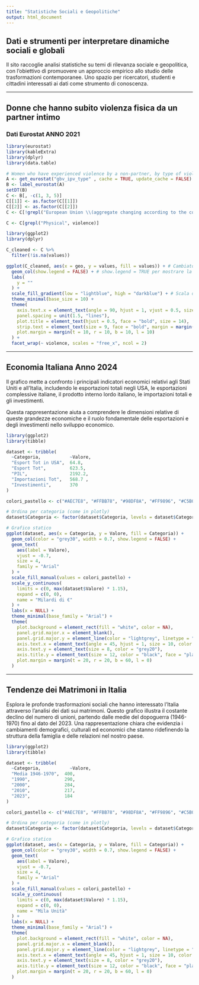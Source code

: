 ```yaml
---
title: "Statistiche Sociali e Geopolitiche"
output: html_document
---
```


## Dati e strumenti per interpretare dinamiche sociali e globali

Il sito raccoglie analisi statistiche su temi di rilevanza sociale e geopolitica, con l’obiettivo di promuovere un approccio empirico allo studio delle trasformazioni contemporanee. Uno spazio per ricercatori, studenti e cittadini interessati ai dati come strumento di conoscenza.

---

## Donne che hanno subito violenza fisica da un partner intimo

### Dati Eurostat ANNO 2021

```r
library(eurostat)
library(kableExtra)
library(dplyr)
library(data.table)

# Women who have experienced violence by a non-partner, by type of violence   
A <- get_eurostat("gbv_ipv_type" , cache = TRUE, update_cache = FALSE)
B <- label_eurostat(A)
setDT(B)
C <- B[, -c(1, 3, 5)]
C[[1]] <- as.factor(C[[1]])
C[[2]] <- as.factor(C[[2]])
C <- C[!grepl("European Union \\(aggregate changing according to the context\\)", geo)]

C <- C[grepl("Physical", violence)]

library(ggplot2)
library(dplyr)

C_cleaned <- C %>%
  filter(!is.na(values))

ggplot(C_cleaned, aes(x = geo, y = values, fill = values)) + # Cambiato 'fill = geo' a 'fill = values'
  geom_col(show.legend = FALSE) + # show.legend = TRUE per mostrare la legenda del colore
  labs(
    y = ""
  ) +
  scale_fill_gradient(low = "lightblue", high = "darkblue") + # Scala di colore dal blu chiaro al blu scuro
  theme_minimal(base_size = 10) +
  theme(
    axis.text.x = element_text(angle = 90, hjust = 1, vjust = 0.5, size = 8),
    panel.spacing = unit(1.5, "lines"),
    plot.title = element_text(hjust = 0.5, face = "bold", size = 14),
    strip.text = element_text(size = 9, face = "bold", margin = margin(b = 5)),
    plot.margin = margin(t = 10, r = 10, b = 10, l = 10)
  ) +
  facet_wrap(~ violence, scales = "free_x", ncol = 2)

```













---

## Economia Italiana Anno 2024

Il grafico mette a confronto i principali indicatori economici relativi agli Stati Uniti e all’Italia, includendo le esportazioni totali negli USA, le esportazioni complessive italiane, il prodotto interno lordo italiano, le importazioni totali e gli investimenti.

Questa rappresentazione aiuta a comprendere le dimensioni relative di queste grandezze economiche e il ruolo fondamentale delle esportazioni e degli investimenti nello sviluppo economico.

```r

library(ggplot2)
library(tibble)

dataset <- tribble(
  ~Categoria,           ~Valore,
  "Esport Tot in USA",  64.8,
  "Esport Tot",         623.5,
  "PIL",                2192.2,
  "Importazioni Tot",   568.7 ,
  "Investimenti",       370
)

colori_pastello <- c("#AEC7E8", "#FFBB78", "#98DF8A", "#FF9896", "#C5B0D5")

# Ordina per categoria (come in plotly)
dataset$Categoria <- factor(dataset$Categoria, levels = dataset$Categoria)

# Grafico statico
ggplot(dataset, aes(x = Categoria, y = Valore, fill = Categoria)) +
  geom_col(color = "grey30", width = 0.7, show.legend = FALSE) +
  geom_text(
    aes(label = Valore),
    vjust = -0.7,
    size = 4,
    family = "Arial"
  ) +
  scale_fill_manual(values = colori_pastello) +
  scale_y_continuous(
    limits = c(0, max(dataset$Valore) * 1.15),
    expand = c(0, 0),
    name = "Milardi di €"
  ) +
  labs(x = NULL) +
  theme_minimal(base_family = "Arial") +
  theme(
    plot.background = element_rect(fill = "white", color = NA),
    panel.grid.major.x = element_blank(),
    panel.grid.major.y = element_line(color = "lightgrey", linetype = "dotted"),
    axis.text.x = element_text(angle = 45, hjust = 1, size = 10, color = "grey20"),
    axis.text.y = element_text(size = 8, color = "grey20"),
    axis.title.y = element_text(size = 12, color = "black", face = "plain"),
    plot.margin = margin(t = 20, r = 20, b = 60, l = 0)
  )
```

---

## Tendenze dei Matrimoni in Italia

Esplora le profonde trasformazioni sociali che hanno interessato l'Italia attraverso l'analisi dei dati sui matrimoni. Questo grafico illustra il costante declino del numero di unioni, partendo dalle medie del dopoguerra (1946-1970) fino al dato del 2023. Una rappresentazione chiara che evidenzia i cambiamenti demografici, culturali ed economici che stanno ridefinendo la struttura della famiglia e delle relazioni nel nostro paese.


```r

library(ggplot2)
library(tibble)

dataset <- tribble(
  ~Categoria,           ~Valore,
  "Media 1946-1970",  400,
  "1990",             290,
  "2000",             284,
  "2010",             217,
  "2023",             184
)

colori_pastello <- c("#AEC7E8", "#FFBB78", "#98DF8A", "#FF9896", "#C5B0D5")

# Ordina per categoria (come in plotly)
dataset$Categoria <- factor(dataset$Categoria, levels = dataset$Categoria)

# Grafico statico
ggplot(dataset, aes(x = Categoria, y = Valore, fill = Categoria)) +
  geom_col(color = "grey30", width = 0.7, show.legend = FALSE) +
  geom_text(
    aes(label = Valore),
    vjust = -0.7,
    size = 4,
    family = "Arial"
  ) +
  scale_fill_manual(values = colori_pastello) +
  scale_y_continuous(
    limits = c(0, max(dataset$Valore) * 1.15),
    expand = c(0, 0),
    name = "Mila Unità"
  ) +
  labs(x = NULL) +
  theme_minimal(base_family = "Arial") +
  theme(
    plot.background = element_rect(fill = "white", color = NA),
    panel.grid.major.x = element_blank(),
    panel.grid.major.y = element_line(color = "lightgrey", linetype = "dotted"),
    axis.text.x = element_text(angle = 45, hjust = 1, size = 10, color = "grey20"),
    axis.text.y = element_text(size = 8, color = "grey20"),
    axis.title.y = element_text(size = 12, color = "black", face = "plain"),
    plot.margin = margin(t = 20, r = 20, b = 60, l = 0)
  )
```

















